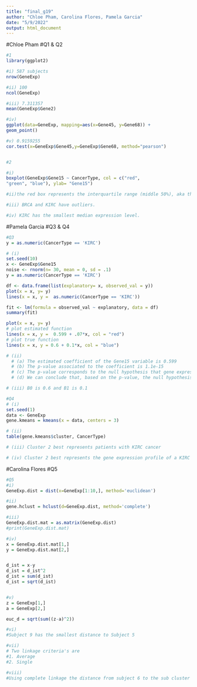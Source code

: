 ```yaml
---
title: "final_g19"
author: "Chloe Pham, Carolina Flores, Pamela Garcia"
date: "5/9/2022"
output: html_document
---
```

#Chloe Pham 
#Q1 & Q2
```r
#1
library(ggplot2)

#i) 587 subjects
nrow(GeneExp)

#ii) 100
ncol(GeneExp)

#iii) 7.311357
mean(GeneExp$Gene2)

#iv) 
ggplot(data=GeneExp, mapping=aes(x=Gene45, y=Gene68)) +
geom_point()

#v) 0.9159255
cor.test(x=GeneExp$Gene45,y=GeneExp$Gene68, method="pearson")


#2

#i)
boxplot(GeneExp$Gene15 ~ CancerType, col = c("red",
"green", "blue"), ylab= "Gene15")

#ii)the red box represents the interquartile range (middle 50%), aka the patients with BRCA and have Gene15 expression levels of approximately 4 to 6.

#iii) BRCA and KIRC have outliers. 

#iv) KIRC has the smallest median expression level.
```

#Pamela Garcia 
#Q3 & Q4
```r
#Q3
y = as.numeric(CancerType == 'KIRC')

# (i) 
set.seed(10)
x <- GeneExp$Gene15
noise <- rnorm(n= 30, mean = 0, sd = .1)
y = as.numeric(CancerType == 'KIRC')

df <- data.frame(list(explanatory= x, observed_val = y))
plot(x = x, y= y)
lines(x = x, y =  as.numeric(CancerType == 'KIRC'))

fit <- lm(formula = observed_val ~ explanatory, data = df)
summary(fit)

plot(x = x, y= y)
# plot estimated function
lines(x = x, y =  0.599 + .07*x, col = "red")
# plot true function
lines(x = x, y = 0.6 + 0.1*x, col = "blue")

# (ii)
  # (a) The estimated coefficient of the Gene15 variable is 0.599
  # (b) The p-value associated to the coefficient is 1.1e-15
  # (c) The p-value corresponds to the null hypothesis that gene expression of gene 15 and a patient having KIRC cancer do not correlate.
  # (d) We can conclude that, based on the p-value, the null hypothesis is rejected. The expression of gene 15 and a patient having KIRC cancer how correlation.

# (iii) B0 is 0.6 and B1 is 0.1

#Q4
# (i)
set.seed(1)
data <- GeneExp
gene.kmeans = kmeans(x = data, centers = 3)

# (ii)
table(gene.kmeans$cluster, CancerType)

# (iii) Cluster 2 best represents patients with KIRC cancer

# (iv) Cluster 2 best represents the gene expression profile of a KIRC patient, while Cluster 1 from the k-means result shows the gene expression profile of a LUAD patient. 
```

#Carolina Flores
#Q5
```r
#Q5
#i)
GeneExp.dist = dist(x=GeneExp[1:10,], method='euclidean')

#ii)
gene.hclust = hclust(d=GeneExp.dist, method='complete')

#iii)
GeneExp.dist.mat = as.matrix(GeneExp.dist)
#print(GeneExp.dist.mat)

#iv)
x = GeneExp.dist.mat[1,]
y = GeneExp.dist.mat[2,]


d_ist = x-y
d_ist = d_ist^2
d_ist = sum(d_ist)
d_ist = sqrt(d_ist)


#v)
z = GeneExp[1,]
a = GeneExp[2,]

euc_d = sqrt(sum((z-a)^2))

#vi)
#Subject 9 has the smallest distance to Subject 5 

#vii)
# Two linkage criteria's are 
#1. Average 
#2. Single

#viii)
#Using complete linkage the distance from subject 6 to the sub cluster containing subject 1 and 10 is the maximum distance in the cluster being 17.99.
```


